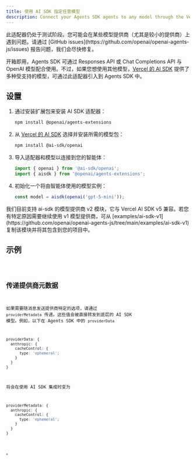 ```yaml
---
title: 使用 AI SDK 指定任意模型
description: Connect your Agents SDK agents to any model through the Vercel's AI SDK
---
```



<Aside type="caution">
  此适配器仍处于测试阶段。您可能会在某些模型提供商（尤其是较小的提供商）上遇到问题。请通过
  [GitHub issues](https://github.com/openai/openai-agents-js/issues)
  报告问题，我们会尽快修复。
</Aside>

开箱即用，Agents SDK 可通过 Responses API 或 Chat Completions API 与 OpenAI 模型配合使用。不过，如果您想使用其他模型，[Vercel 的 AI SDK](https://sdk.vercel.ai/) 提供了多种受支持的模型，可通过此适配器引入到 Agents SDK 中。

## 设置

<Steps>

1. 通过安装扩展包来安装 AI SDK 适配器：

   ```bash
   npm install @openai/agents-extensions
   ```

2. 从 [Vercel 的 AI SDK](https://ai-sdk.dev/docs/foundations/providers-and-models) 选择并安装所需的模型包：

   ```bash
   npm install @ai-sdk/openai
   ```

3. 导入适配器和模型以连接到您的智能体：

   ```typescript
   import { openai } from '@ai-sdk/openai';
   import { aisdk } from '@openai/agents-extensions';
   ```

4. 初始化一个将由智能体使用的模型实例：

   ```typescript
   const model = aisdk(openai('gpt-5-mini'));
   ```

</Steps>

<Aside type="caution">
  我们目前支持 ai-sdk 的模型提供商 v2 模块，它与 Vercel AI SDK v5
  兼容。若您有特定原因需要继续使用 v1 模型提供商，可从
  [examples/ai-sdk-v1](https://github.com/openai/openai-agents-js/tree/main/examples/ai-sdk-v1)
  复制该模块并将其包含到您的项目中。
</Aside>

## 示例

<Code lang="typescript" code={aiSdkSetupExample} title="AI SDK Setup" />

## 传递提供商元数据

如果需要随消息发送提供商特定的选项，请通过 `providerMetadata` 传递。这些值会被直接转发到底层的 AI SDK 模型。例如，以下在 Agents SDK 中的 `providerData`

```ts
providerData: {
  anthropic: {
    cacheControl: {
      type: 'ephemeral';
    }
  }
}
```

将会在使用 AI SDK 集成时变为

```ts
providerMetadata: {
  anthropic: {
    cacheControl: {
      type: 'ephemeral';
    }
  }
}
```

。
